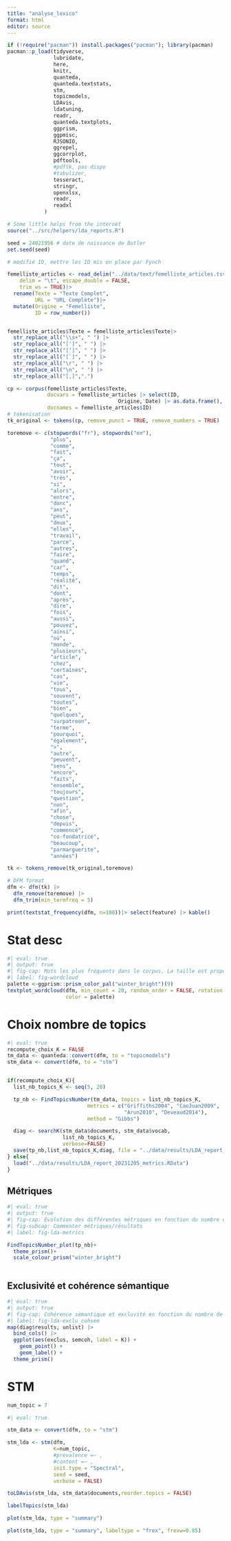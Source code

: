 ```yaml
---
title: "analyse_lexico"
format: html
editor: source
---
```


```r
if (!require("pacman")) install.packages("pacman"); library(pacman)
pacman::p_load(tidyverse,
               lubridate,
               here,
               knitr,
               quanteda,
               quanteda.textstats,
               stm,
               topicmodels,
               LDAvis,
               ldatuning,
               readr,
               quanteda.textplots,
               ggprism,
               ggpmisc,
               RJSONIO,
               ggrepel,
               ggcorrplot,
               pdftools,
               #pdftk, pas dispo
               #tabulizer,
               tesseract,
               stringr,
               openxlsx,
               readr,
               readxl
            )

# Some little helps from the internet
source("../src/helpers/lda_reports.R")

seed = 24021956 # date de naissance de Butler
set.seed(seed)
```

```r
# modifié ID, mettre les ID mis en place par Fynch

femelliste_articles <- read_delim("../data/text/femelliste_articles.tsv", 
    delim = "\t", escape_double = FALSE, 
    trim_ws = TRUE)|>
  rename(Texte = "Texte Complet",
         URL = "URL Complète")|>
  mutate(Origine = "Femelliste",
         ID = row_number())


femelliste_articles$Texte = femelliste_articles$Texte|>
  str_replace_all("\\s+", " ") |>
  str_replace_all("[']", " ") |>
  str_replace_all("[’]", " ") |>
  str_replace_all("[`]", " ") |>
  str_replace_all("\r", " ") |>
  str_replace_all("\n", " ") |>
  str_replace_all("[,]",".")

cp <- corpus(femelliste_articles$Texte, 
             docvars = femelliste_articles |> select(ID,
                                    Origine, Date) |> as.data.frame(), 
             docnames = femelliste_articles$ID)
# tokenisation
tk_original <- tokens(cp, remove_punct = TRUE, remove_numbers = TRUE)
```


```r
toremove <- c(stopwords("fr"), stopwords("en"),
              "plus",
              "comme",
              "fait",
              "ça",
              "tout",
              "avoir",
              "très",
              "si",
              "alors",
              "entre",
              "donc",
              "ans",
              "peut",
              "deux",
              "elles",
              "travail",
              "parce",
              "autres",
              "faire",
              "quand",
              "car",
              "temps",
              "réalité",
              "dit",
              "dont",
              "après",
              "dire",
              "fois",
              "aussi",
              "pouvez",
              "ainsi",
              "où",
              "monde",
              "plusieurs",
              "article",
              "chez",
              "certaines",
              "cas",
              "vie",
              "tous",
              "souvent",
              "toutes",
              "bien",
              "quelques",
              "surpatreon",
              "terme",
              "pourquoi",
              "également",
              ">",
              "autre",
              "peuvent",
              "sens",
              "encore",
              "faits",
              "ensemble",
              "toujours",
              "question",
              "non",
              "afin",
              "chose",
              "depuis",
              "commencé",
              "co-fondatrice",
              "beaucoup",
              "parmarguerite",
              "années")

tk <- tokens_remove(tk_original,toremove)

# DFM format
dfm <- dfm(tk) |>
  dfm_remove(toremove) |>
  dfm_trim(min_termfreq = 5)
```

```r
print(textstat_frequency(dfm, n=100))|> select(feature) |> kable()
```

# Stat desc

```r
#| eval: true
#| output: true
#| fig-cap: Mots les plus fréquents dans le corpus. La taille est proportionnelle à la fréquence.
#| label: fig-wordcloud
palette <-ggprism::prism_color_pal("winter_bright")(9)
textplot_wordcloud(dfm, min_count = 20, random_order = FALSE, rotation = 0.25,
                   color = palette)
```
# Choix nombre de topics

```r
#| eval: true
recompute_choix_K = FALSE
tm_data <- quanteda::convert(dfm, to = "topicmodels")
stm_data <- convert(dfm, to = "stm")


if(recompute_choix_K){
  list_nb_topics_K <- seq(5, 20)

  tp_nb <- FindTopicsNumber(tm_data, topics = list_nb_topics_K, 
                          metrics = c("Griffiths2004", "CaoJuan2009", 
                                      "Arun2010", "Deveaud2014"),
                          method = "Gibbs")

  diag <- searchK(stm_data$documents, stm_data$vocab, 
                  list_nb_topics_K, 
                  verbose=FALSE)
  save(tp_nb,list_nb_topics_K,diag, file = "../data/results/LDA_report_20231205_metrics.RData")
} else{
  load("../data/results/LDA_report_20231205_metrics.RData")
}

```

## Métriques

```r
#| eval: true
#| output: true
#| fig-cap: Evolution des différentes métriques en fonction du nombre de topics
#| fig-subcap: Commenter métriques/résultats
#| label: fig-lda-metrics

FindTopicsNumber_plot(tp_nb)+
  theme_prism()+
  scale_colour_prism("winter_bright")
  
```
## Exclusivité et cohérence sémantique
```r
#| eval: true
#| output: true
#| fig-cap: Cohérence sémantique et excluvité en fonction du nombre de topics
#| label: fig-lda-exclu_cohsem
map(diag$results, unlist) |> 
  bind_cols() |> 
  ggplot(aes(exclus, semcoh, label = K)) +
    geom_point() +
    geom_label() +
  theme_prism()
```

# STM
```r
num_topic = 7
```

```r
#| eval: true

stm_data <- convert(dfm, to = "stm")

stm_lda <- stm(dfm,
               K=num_topic, 
               #prevalence =~ ,
               #content =~ ,
               init.type = "Spectral",
               seed = seed, 
               verbose = FALSE)
```

```r
toLDAvis(stm_lda, stm_data$documents,reorder.topics = FALSE)

```
```r
labelTopics(stm_lda)

```
```r
plot(stm_lda, type = "summary")

```
```r
plot(stm_lda, type = "summary", labeltype = "frex", frexw=0.85)
```


